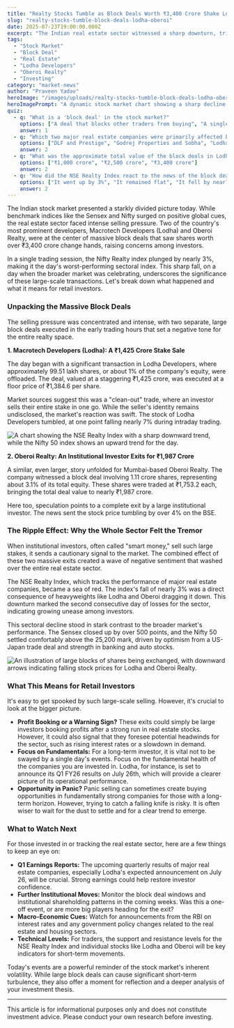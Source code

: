 ```yaml
---
title: "Realty Stocks Tumble as Block Deals Worth ₹3,400 Crore Shake Lodha and Oberoi"
slug: "realty-stocks-tumble-block-deals-lodha-oberoi"
date: 2025-07-23T19:00:00.000Z
excerpt: "The Indian real estate sector witnessed a sharp downturn, triggered by massive block deals in two of its biggest players, Macrotech Developers (Lodha) and Oberoi Realty. Over ₹3,400 crore worth of shares changed hands, sending the stocks and the entire Nifty Realty index tumbling."
tags:
  - "Stock Market"
  - "Block Deal"
  - "Real Estate"
  - "Lodha Developers"
  - "Oberoi Realty"
  - "Investing"
category: "market-news"
author: "Praveen Yadav"
heroImage: "/images/uploads/realty-stocks-tumble-block-deals-lodha-oberoi/hero-image.jpg"
heroImagePrompt: "A dynamic stock market chart showing a sharp decline for the Nifty Realty index, with logos of Lodha and Oberoi Realty prominently featured with downward arrows."
quiz:
  - q: "What is a 'block deal' in the stock market?"
    options: ["A deal that blocks other traders from buying", "A single transaction of a large number of shares", "A deal that happens after the market closes"]
    answer: 1
  - q: "Which two major real estate companies were primarily affected by the block deals on July 23, 2025?"
    options: ["DLF and Prestige", "Godrej Properties and Sobha", "Lodha Developers and Oberoi Realty"]
    answer: 2
  - q: "What was the approximate total value of the block deals in Lodha and Oberoi Realty combined?"
    options: ["₹1,000 crore", "₹2,500 crore", "₹3,400 crore"]
    answer: 2
  - q: "How did the NSE Realty Index react to the news of the block deals?"
    options: ["It went up by 3%", "It remained flat", "It fell by nearly 3%"]
    answer: 2
---
```


The Indian stock market presented a starkly divided picture today. While benchmark indices like the Sensex and Nifty surged on positive global cues, the real estate sector faced intense selling pressure. Two of the country's most prominent developers, Macrotech Developers (Lodha) and Oberoi Realty, were at the center of massive block deals that saw shares worth over ₹3,400 crore change hands, raising concerns among investors.

In a single trading session, the Nifty Realty index plunged by nearly 3%, making it the day's worst-performing sectoral index. This sharp fall, on a day when the broader market was celebrating, underscores the significance of these large-scale transactions. Let's break down what happened and what it means for retail investors.

### Unpacking the Massive Block Deals

The selling pressure was concentrated and intense, with two separate, large block deals executed in the early trading hours that set a negative tone for the entire realty space.

**1. Macrotech Developers (Lodha): A ₹1,425 Crore Stake Sale**

The day began with a significant transaction in Lodha Developers, where approximately 99.51 lakh shares, or about 1% of the company's equity, were offloaded. The deal, valued at a staggering ₹1,425 crore, was executed at a floor price of ₹1,384.6 per share.

Market sources suggest this was a "clean-out" trade, where an investor sells their entire stake in one go. While the seller's identity remains undisclosed, the market's reaction was swift. The stock of Lodha Developers tumbled, at one point falling nearly 7% during intraday trading.

![A chart showing the NSE Realty Index with a sharp downward trend, while the Nifty 50 index shows an upward trend for the day.](/images/uploads/realty-stocks-tumble-block-deals-lodha-oberoi/realty-vs-nifty.png)

**2. Oberoi Realty: An Institutional Investor Exits for ₹1,987 Crore**

A similar, even larger, story unfolded for Mumbai-based Oberoi Realty. The company witnessed a block deal involving 1.11 crore shares, representing about 3.1% of its total equity. These shares were traded at ₹1,753.2 each, bringing the total deal value to nearly ₹1,987 crore.

Here too, speculation points to a complete exit by a large institutional investor. The news sent the stock price tumbling by over 4% on the BSE.

### The Ripple Effect: Why the Whole Sector Felt the Tremor

When institutional investors, often called "smart money," sell such large stakes, it sends a cautionary signal to the market. The combined effect of these two massive exits created a wave of negative sentiment that washed over the entire real estate sector.

The NSE Realty Index, which tracks the performance of major real estate companies, became a sea of red. The index's fall of nearly 3% was a direct consequence of heavyweights like Lodha and Oberoi dragging it down. This downturn marked the second consecutive day of losses for the sector, indicating growing unease among investors.

This sectoral decline stood in stark contrast to the broader market's performance. The Sensex closed up by over 500 points, and the Nifty 50 settled comfortably above the 25,200 mark, driven by optimism from a US-Japan trade deal and strength in banking and auto stocks.

![An illustration of large blocks of shares being exchanged, with downward arrows indicating falling stock prices for Lodha and Oberoi Realty.](/images/uploads/realty-stocks-tumble-block-deals-lodha-oberoi/block-deal-illustration.png)

### What This Means for Retail Investors

It's easy to get spooked by such large-scale selling. However, it's crucial to look at the bigger picture.

*   **Profit Booking or a Warning Sign?** These exits could simply be large investors booking profits after a strong run in real estate stocks. However, it could also signal that they foresee potential headwinds for the sector, such as rising interest rates or a slowdown in demand.
*   **Focus on Fundamentals:** For a long-term investor, it is vital not to be swayed by a single day's events. Focus on the fundamental health of the companies you are invested in. Lodha, for instance, is set to announce its Q1 FY26 results on July 26th, which will provide a clearer picture of its operational performance.
*   **Opportunity in Panic?** Panic selling can sometimes create buying opportunities in fundamentally strong companies for those with a long-term horizon. However, trying to catch a falling knife is risky. It is often wiser to wait for the dust to settle and for a clear trend to emerge.

### What to Watch Next

For those invested in or tracking the real estate sector, here are a few things to keep an eye on:

*   **Q1 Earnings Reports:** The upcoming quarterly results of major real estate companies, especially Lodha's expected announcement on July 26, will be crucial. Strong earnings could help restore investor confidence.
*   **Further Institutional Moves:** Monitor the block deal windows and institutional shareholding patterns in the coming weeks. Was this a one-off event, or are more big players heading for the exit?
*   **Macro-Economic Cues:** Watch for announcements from the RBI on interest rates and any government policy changes related to the real estate and housing sectors.
*   **Technical Levels:** For traders, the support and resistance levels for the NSE Realty Index and individual stocks like Lodha and Oberoi will be key indicators for short-term movements.

Today's events are a powerful reminder of the stock market's inherent volatility. While large block deals can cause significant short-term turbulence, they also offer a moment for reflection and a deeper analysis of your investment thesis.

---
This article is for informational purposes only and does not constitute investment advice. Please conduct your own research before investing.